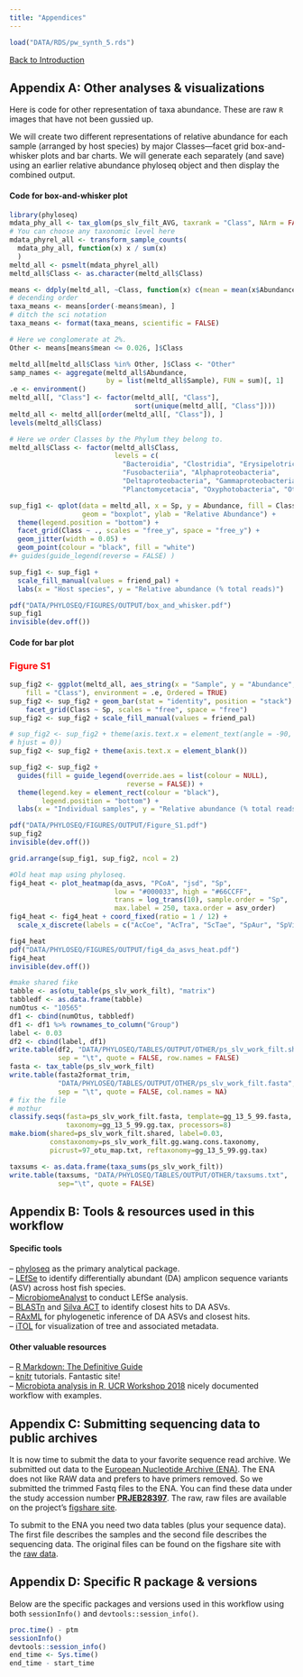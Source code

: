 ```yaml
---
title: "Appendices"
---
```

 
```r
load("DATA/RDS/pw_synth_5.rds")
```

<a href="0_pw_intro.html#workflow_overview">Back to Introduction</a>

## Appendix A: Other analyses & visualizations

Here is code for other representation of taxa abundance. These are raw `R` images that have not been gussied up.

We will create two different representations of relative abundance for each sample (arranged by host species) by major Classes---facet grid box-and-whisker plots and bar charts. We will generate each separately (and save) using an earlier  relative abundance phyloseq object and then display the combined output. 

#### Code for box-and-whisker plot

```r
library(phyloseq)
mdata_phy_all <- tax_glom(ps_slv_filt_AVG, taxrank = "Class", NArm = FALSE)
# You can choose any taxonomic level here
mdata_phyrel_all <- transform_sample_counts(
  mdata_phy_all, function(x) x / sum(x)
  )
meltd_all <- psmelt(mdata_phyrel_all)
meltd_all$Class <- as.character(meltd_all$Class)

means <- ddply(meltd_all, ~Class, function(x) c(mean = mean(x$Abundance)))
# decending order
taxa_means <- means[order(-means$mean), ]  
# ditch the sci notation 
taxa_means <- format(taxa_means, scientific = FALSE)  

# Here we conglomerate at 2%.
Other <- means[means$mean <= 0.026, ]$Class  

meltd_all[meltd_all$Class %in% Other, ]$Class <- "Other"
samp_names <- aggregate(meltd_all$Abundance, 
                        by = list(meltd_all$Sample), FUN = sum)[, 1]
.e <- environment()
meltd_all[, "Class"] <- factor(meltd_all[, "Class"], 
                               sort(unique(meltd_all[, "Class"])))
meltd_all <- meltd_all[order(meltd_all[, "Class"]), ]
levels(meltd_all$Class)

# Here we order Classes by the Phylum they belong to.
meltd_all$Class <- factor(meltd_all$Class, 
                          levels = c(
                            "Bacteroidia", "Clostridia", "Erysipelotrichia", 
                            "Fusobacteriia", "Alphaproteobacteria", 
                            "Deltaproteobacteria", "Gammaproteobacteria", 
                            "Planctomycetacia", "Oxyphotobacteria", "Other"))  

sup_fig1 <- qplot(data = meltd_all, x = Sp, y = Abundance, fill = Class, 
                  geom = "boxplot", ylab = "Relative Abundance") +
  theme(legend.position = "bottom") + 
  facet_grid(Class ~ ., scales = "free_y", space = "free_y") + 
  geom_jitter(width = 0.05) + 
  geom_point(colour = "black", fill = "white")  
#+ guides(guide_legend(reverse = FALSE) )

sup_fig1 <- sup_fig1 + 
  scale_fill_manual(values = friend_pal) + 
  labs(x = "Host species", y = "Relative abundance (% total reads)")

pdf("DATA/PHYLOSEQ/FIGURES/OUTPUT/box_and_whisker.pdf")
sup_fig1
invisible(dev.off())
```

#### Code for bar plot

### <font color="red">Figure S1</font>

```r
sup_fig2 <- ggplot(meltd_all, aes_string(x = "Sample", y = "Abundance", 
    fill = "Class"), environment = .e, Ordered = TRUE)
sup_fig2 <- sup_fig2 + geom_bar(stat = "identity", position = "stack") + 
    facet_grid(Class ~ Sp, scales = "free", space = "free")
sup_fig2 <- sup_fig2 + scale_fill_manual(values = friend_pal)

# sup_fig2 <- sup_fig2 + theme(axis.text.x = element_text(angle = -90,
# hjust = 0))
sup_fig2 <- sup_fig2 + theme(axis.text.x = element_blank())

sup_fig2 <- sup_fig2 + 
  guides(fill = guide_legend(override.aes = list(colour = NULL), 
                             reverse = FALSE)) + 
  theme(legend.key = element_rect(colour = "black"), 
        legend.position = "bottom") + 
  labs(x = "Individual samples", y = "Relative abundance (% total reads)")

pdf("DATA/PHYLOSEQ/FIGURES/OUTPUT/Figure_S1.pdf")
sup_fig2
invisible(dev.off())
```


```r
grid.arrange(sup_fig1, sup_fig2, ncol = 2)
```


```r
#Old heat map using phyloseq. 
fig4_heat <- plot_heatmap(da_asvs, "PCoA", "jsd", "Sp",
                          low = "#000033", high = "#66CCFF",
                          trans = log_trans(10), sample.order = "Sp",
                          max.label = 250, taxa.order = asv_order)
fig4_heat <- fig4_heat + coord_fixed(ratio = 1 / 12) +
  scale_x_discrete(labels = c("AcCoe", "AcTra", "ScTae", "SpAur", "SpVir"))

fig4_heat
pdf("DATA/PHYLOSEQ/FIGURES/OUTPUT/fig4_da_asvs_heat.pdf")
fig4_heat
invisible(dev.off())
```


```r
#make shared fike
tabble <- as(otu_table(ps_slv_work_filt), "matrix")
tabbledf <- as.data.frame(tabble)
numOtus <- "10565"
df1 <- cbind(numOtus, tabbledf)
df1 <- df1 %>% rownames_to_column("Group")
label <- 0.03
df2 <- cbind(label, df1)
write.table(df2, "DATA/PHYLOSEQ/TABLES/OUTPUT/OTHER/ps_slv_work_filt.shared", 
            sep = "\t", quote = FALSE, row.names = FALSE)
fasta <- tax_table(ps_slv_work_filt)
write.table(fasta2format_trim, 
            "DATA/PHYLOSEQ/TABLES/OUTPUT/OTHER/ps_slv_work_filt.fasta", 
            sep = "\t", quote = FALSE, col.names = NA)
# fix the file
# mothur
classify.seqs(fasta=ps_slv_work_filt.fasta, template=gg_13_5_99.fasta, 
              taxonomy=gg_13_5_99.gg.tax, processors=8)
make.biom(shared=ps_slv_work_filt.shared, label=0.03,
          constaxonomy=ps_slv_work_filt.gg.wang.cons.taxonomy, 
          picrust=97_otu_map.txt, reftaxonomy=gg_13_5_99.gg.tax)

taxsums <- as.data.frame(taxa_sums(ps_slv_work_filt))
write.table(taxsums, "DATA/PHYLOSEQ/TABLES/OUTPUT/OTHER/taxsums.txt", 
            sep="\t", quote = FALSE)
```

## Appendix B: Tools & resources used in this workflow 

#### Specific tools

-- [phyloseq](https://joey711.github.io/phyloseq/){target="_blank"} as the primary analytical package.  
-- [LEfSe](https://dx.doi.org/10.1038%2Fnmeth.2658){target="_blank"} to identify differentially abundant (DA) amplicon sequence variants (ASV) across host fish species.  
-- [MicrobiomeAnalyst](http://www.microbiomeanalyst.ca/){target="_blank"}  to conduct LEfSe analysis.  
-- [BLASTn](https://blast.ncbi.nlm.nih.gov/Blast.cgi){target="_blank"} and [Silva ACT](https://www.arb-silva.de/aligner/){target="_blank"} to identify closest hits to DA ASVs.  
-- [RAxML](https://sco.h-its.org/exelixis/web/software/raxml/){target="_blank"} for phylogenetic inference of DA ASVs and closest hits.  
-- [iTOL](https://itol.embl.de/){target="_blank"} for visualization of tree and associated metadata.  

#### Other valuable resources

-- [R Markdown: The Definitive Guide](https://bookdown.org/yihui/rmarkdown/){target="_blank"}  
-- [knitr](http://yihui.name/knitr/){target="_blank"} tutorials. Fantastic site!  
-- [Microbiota analysis in R, UCR Workshop 2018](https://rpubs.com/maddieSC/R_SOP_UCR_Jan_2018){target="_blank"} nicely documented workflow with examples. 

## Appendix C: Submitting sequencing data to public archives  

It is now time to submit the data to your favorite sequence read archive. We submitted out data to the [European Nucleotide Archive (ENA)](https://www.ebi.ac.uk/ena){target="blank"}. The ENA does not like RAW data and prefers to have primers removed. So we submitted the trimmed Fastq files to the ENA. You can find these data under the study accession number [**PRJEB28397**](https://www.ebi.ac.uk/ena/browser/view/PRJEB28397){target="blank"}. The raw, raw files are available on the project's [figshare site](https://doi.org/10.6084/m9.figshare.6875522){target="blank"}.  

To submit to the ENA you need two data tables (plus your sequence data). The first file describes the samples and the second file describes the sequencing data. The original files can be found on the figshare site with the [raw data](https://doi.org/10.6084/m9.figshare.6875522){target="_blank"}. 

## Appendix D: Specific R package & versions 

Below are the specific packages and versions used in this workflow using both `sessionInfo()` and `devtools::session_info()`.

```r
proc.time() - ptm
sessionInfo()
devtools::session_info()
end_time <- Sys.time()
end_time - start_time
```


